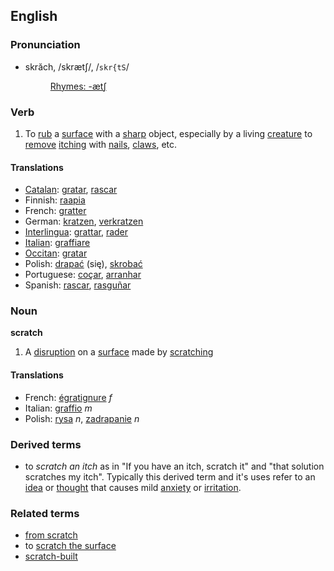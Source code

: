 ==English==
===Pronunciation===
*skrăch, /skrætʃ/, /<tt>skr{tS</tt>/
*:[[Rhymes:English:-ætʃ|Rhymes: -ætʃ]]

===Verb===
{{en-infl-reg-sibilant|scrat|ch|}}

# To [[rub]] a [[surface]] with a [[sharp]] object, especially by a living [[creature]] to [[remove]] [[itch]]ing with [[nail]]s, [[claw]]s, etc.

====Translations====
*[[Catalan]]: [[gratar]], [[rascar]]
*Finnish: [[raapia]]
*French: [[gratter]]
*German: [[kratzen]], [[verkratzen]]
*[[Interlingua]]: [[grattar]], [[rader]]
*[[Italian]]: [[graffiare]]
*[[Occitan]]: [[gratar]]
*Polish: [[drapać]] (się), [[skrobać]]
*Portuguese: [[coçar]], [[arranhar]]
*Spanish: [[rascar]], [[rasguñar]]

===Noun===
'''scratch'''

# A [[disruption]] on a [[surface]] made by [[scratch]]ing

====Translations====
*French: [[égratignure]] ''f''
*Italian: [[graffio]] ''m''
*Polish: [[rysa]] ''n'', [[zadrapanie]] ''n''

===Derived terms===
* to ''scratch an itch'' as in "If you have an itch, scratch it" and "that solution scratches my itch". Typically this derived term and it's uses refer to an [[idea]] or [[thought]] that causes mild [[anxiety]] or [[irritation]].

===Related terms===
* [[from scratch]]
* to [[scratch the surface]]
* [[scratch-built]]